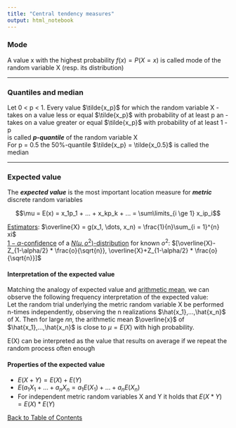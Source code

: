 ```yaml
---
title: "Central tendency measures"
output: html_notebook
---
```


### Mode
A value x with the highest probability $f(x) = P(X = x)$ is called mode of the random variable X (resp. its distribution)

---

### Quantiles and median
Let 0 < p < 1. Every value $\tilde{x_p}$ for which the random variable X
- takes on a value less or equal $\tilde{x_p}$ with probability of at least p an
- takes on a value greater or equal $\tilde{x_p}$ with probability of at least 1 - p <br>
is called ***p-quantile*** of the random variable X <br>
For p = 0.5 the 50%-quantile $\tilde{x_p} = \tilde{x_0.5}$ is called the median

---

### Expected value
The ***expected value*** is the most important location measure for ***metric*** discrete random variables

$$\mu = E(x) = x_1p_1 + ... + x_kp_k + ... = \sum\limits_{i \ge 1} x_ip_i$$

[Estimators](./point_estimation.nb.html): $\overline{X} = g(x_1,  \dots, x_n) = \frac{1}{n}\sum_{i = 1}^{n} xi$ <br>
[$1-\alpha$-confidence](./interval_estimation.nb.html) of a [$N(\mu, o^2)$-distribution](./normalDistribution.nb.html) for known $o^2$: $[\overline{X}-Z_{1-\alpha/2} * \frac{o}{\sqrt{n}}, \overline{X}+Z_{1-\alpha/2} * \frac{o}{\sqrt{n}}]$

#### Interpretation of the expected value
Matching the analogy of expected value and [arithmetic mean](./centraltendencymeasure.nb.html), we can observe the following frequency interpretation of the expected value: <br>
Let the random trial underlying the metric random variable X be performed n-times independently, observing the n realizations $\hat{x_1},...,\hat{x_n}$ of X.
Then for large 𝑛𝑛, the arithmetic mean $\overline{x}$ of $\hat{x_1},...,\hat{x_n}$ is close to $\mu = E(X)$ with high probability.

E(X) can be interpreted as the value that results on average
if we repeat the random process often enough

#### Properties of the expected value
- $E(X+Y) = E(X) + E(Y)$
- $E(a_1X_1 + ... + a_nX_n = a_1E(X_1) + ... + a_nE(X_n)$
- For independent metric random variables X and Y it holds that $E(X * Y) = E(X) * E(Y)$

[Back to Table of Contents](../)